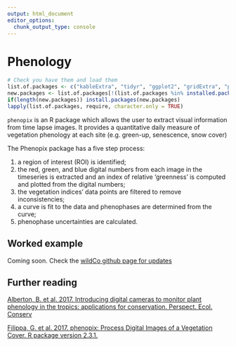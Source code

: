 ```yaml
---
output: html_document
editor_options: 
  chunk_output_type: console
---
```

# Phenology

```r
# Check you have them and load them
list.of.packages <- c("kableExtra", "tidyr", "ggplot2", "gridExtra", "phenopix")
new.packages <- list.of.packages[!(list.of.packages %in% installed.packages()[,"Package"])]
if(length(new.packages)) install.packages(new.packages)
lapply(list.of.packages, require, character.only = TRUE)

```

`phenopix` is an R package which allows the user to extract visual information from time lapse images.  It provides a quantitative daily measure of vegetation phenology at each site (e.g. green-up, senescence, snow cover)


The Phenopix package has a five step process:

1. a region of interest (ROI) is identified;
2. the red, green, and blue digital numbers from each image in the timeseries is extracted and an index of relative ‘greenness’ is computed and plotted from the digital numbers; 
3. the vegetation indices’ data points are filtered to remove inconsistencies; 
4. a curve is fit to the data and phenophases are determined from the curve; 
5. phenophase uncertainties are calculated.
  
##  Worked example

Coming soon. Check the [wildCo github page for updates](https://github.com/WildCoLab)

## Further reading 

[Alberton, B. et al. 2017. Introducing digital cameras to monitor plant phenology in the tropics: applications for conservation. Perspect. Ecol. Conserv](https://www.sciencedirect.com/science/article/pii/S2530064417300019)

[Filippa, G. et al. 2017. phenopix: Process Digital Images of a Vegetation Cover. R package version 2.3.1.](https://rdrr.io/rforge/phenopix/)
